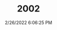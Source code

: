---
width: 2000
height: 1333
title: 2002
description: S14 swap in a BMW 2002
date: 2/26/2022 6:06:25 PM
cameraMake: Sony
cameraModel: ILCE-7M3
lens: FE 35mm F1.4 GM
settingsfStop: f/1.4
settingsISO: ISO 200
settingsShutter: 1/40
settingsFocalLength: 35 mm
---
